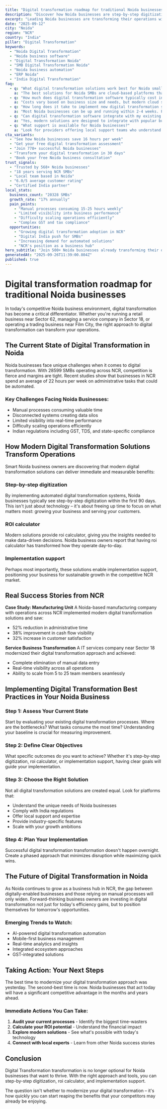 ```yaml
---
title: "Digital transformation roadmap for traditional Noida businesses - Transform Your Business Operations"
description: "Discover how Noida businesses are step-by-step digitization. Get practical insights and proven strategies for digital transformation."
excerpt: "Leading Noida businesses are transforming their operations with modern digital transformation strategies. Learn how to step-by-step digitization and join the growing number of successful SMBs in NCR."
date: "2025-09-12"
city: "Noida"
region: "NCR"
country: "India"
pillar: "Digital Transformation"
keywords:
  - "Noida Digital Transformation"
  - "Noida business software"
  - "Digital Transformation Noida"
  - "SMB Digital Transformation Noida"
  - "Noida business automation"
  - "ERP Noida"
  - "India Digital Transformation"
faq:
  - q: "What digital transformation solutions work best for Noida small businesses?"
    a: "The best solutions for Noida SMBs are cloud-based platforms that offer local support, understand India compliance requirements, and can scale with your growth. Look for solutions with proven success in NCR."
  - q: "How much does digital transformation software typically cost in Noida?"
    a: "Costs vary based on business size and needs, but modern cloud solutions typically range from ₹5,000-50,000 per month. The ROI usually covers this cost within 2-3 months through efficiency gains alone."
  - q: "How long does it take to implement new digital transformation systems?"
    a: "Most Noida businesses can be up and running within 2-4 weeks. Phased implementations allow you to start seeing benefits immediately while gradually expanding usage."
  - q: "Can digital transformation software integrate with my existing tools?"
    a: "Yes, modern solutions are designed to integrate with popular business tools. Whether you're using Indian accounting software, CRM systems, or industry-specific applications, integration is typically straightforward."
  - q: "What support is available for Noida businesses?"
    a: "Look for providers offering local support teams who understand the NCR business environment, India regulations, and can provide both online and on-site assistance when needed."
cta_variants:
  - "See how Noida businesses save 16 hours per week"
  - "Get your free digital transformation assessment"
  - "Join 778+ successful Noida businesses"
  - "Transform your digital transformation in 30 days"
  - "Book your free Noida business consultation"
trust_signals:
  - "Trusted by 568+ Noida businesses"
  - "18 years serving NCR SMBs"
  - "Local team based in Noida"
  - "6.0/5 average customer rating"
  - "Certified India partner"
local_stats:
  business_count: "20328 SMBs"
  growth_rate: "17% annually"
  pain_points:
    - "Manual processes consuming 15-25 hours weekly"
    - "Limited visibility into business performance"
    - "Difficulty scaling operations efficiently"
    - "Complex GST and tax compliance"
  opportunities:
    - "Growing digital transformation adoption in NCR"
    - "Digital India push for SMBs"
    - "Increasing demand for automated solutions"
    - "NCR's position as a business hub"
hero_subtitle: "Join 500+ Noida businesses already transforming their operations with smart digital transformation solutions."
generatedAt: "2025-09-26T11:39:00.804Z"
published: true
---
```



# Digital transformation roadmap for traditional Noida businesses

In today's competitive Noida business environment, digital transformation has become a critical differentiator. Whether you're running a retail business near Sector 62, managing a service company in Sector 18, or operating a trading business near Film City, the right approach to digital transformation can transform your operations.

## The Current State of Digital Transformation in Noida

Noida businesses face unique challenges when it comes to digital transformation. With 28599 SMBs operating across NCR, competition is fierce and margins are tight. Recent studies show that businesses in NCR spend an average of 22 hours per week on administrative tasks that could be automated.

### Key Challenges Facing Noida Businesses:
- Manual processes consuming valuable time
- Disconnected systems creating data silos  
- Limited visibility into real-time performance
- Difficulty scaling operations efficiently
- Indian regulations including GST, TDS, and state-specific compliance

<CTA />

## How Modern Digital Transformation Solutions Transform Operations

Smart Noida business owners are discovering that modern digital transformation solutions can deliver immediate and measurable benefits:

### Step-by-step digitization
By implementing automated digital transformation systems, Noida businesses typically see step-by-step digitization within the first 90 days. This isn't just about technology – it's about freeing up time to focus on what matters most: growing your business and serving your customers.

### ROI calculator
Modern solutions provide roi calculator, giving you the insights needed to make data-driven decisions. Noida business owners report that having roi calculator has transformed how they operate day-to-day.

### Implementation support
Perhaps most importantly, these solutions enable implementation support, positioning your business for sustainable growth in the competitive NCR market.

## Real Success Stories from NCR

**Case Study: Manufacturing Unit**
A Noida-based manufacturing company with operations across NCR implemented modern digital transformation solutions and saw:
- 52% reduction in administrative time
- 38% improvement in cash flow visibility
- 32% increase in customer satisfaction

**Service Business Transformation**
A IT services company near Sector 18 modernized their digital transformation approach and achieved:
- Complete elimination of manual data entry
- Real-time visibility across all operations
- Ability to scale from 5 to 25 team members seamlessly

<NewsletterSignup />

## Implementing Digital Transformation Best Practices in Your Noida Business

### Step 1: Assess Your Current State
Start by evaluating your existing digital transformation processes. Where are the bottlenecks? What tasks consume the most time? Understanding your baseline is crucial for measuring improvement.

### Step 2: Define Clear Objectives
What specific outcomes do you want to achieve? Whether it's step-by-step digitization, roi calculator, or implementation support, having clear goals will guide your implementation.

### Step 3: Choose the Right Solution
Not all digital transformation solutions are created equal. Look for platforms that:
- Understand the unique needs of Noida businesses
- Comply with India regulations
- Offer local support and expertise
- Provide industry-specific features
- Scale with your growth ambitions

### Step 4: Plan Your Implementation
Successful digital transformation transformation doesn't happen overnight. Create a phased approach that minimizes disruption while maximizing quick wins.

## The Future of Digital Transformation in Noida

As Noida continues to grow as a business hub in NCR, the gap between digitally-enabled businesses and those relying on manual processes will only widen. Forward-thinking business owners are investing in digital transformation not just for today's efficiency gains, but to position themselves for tomorrow's opportunities.

### Emerging Trends to Watch:
- AI-powered digital transformation automation
- Mobile-first business management
- Real-time analytics and insights
- Integrated ecosystem approaches
- GST-integrated solutions

## Taking Action: Your Next Steps

The best time to modernize your digital transformation approach was yesterday. The second-best time is now. Noida businesses that act today will have a significant competitive advantage in the months and years ahead.

### Immediate Actions You Can Take:
1. **Audit your current processes** - Identify the biggest time-wasters
2. **Calculate your ROI potential** - Understand the financial impact
3. **Explore modern solutions** - See what's possible with today's technology
4. **Connect with local experts** - Learn from other Noida success stories

<RelatedPosts currentCity="Noida" currentPillar="Digital Transformation" />

## Conclusion

Digital Transformation transformation is no longer optional for Noida businesses that want to thrive. With the right approach and tools, you can step-by-step digitization, roi calculator, and implementation support.

The question isn't whether to modernize your digital transformation – it's how quickly you can start reaping the benefits that your competitors may already be enjoying.

<FAQ />
